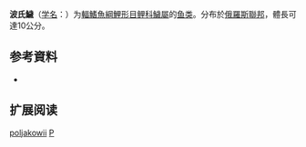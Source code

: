 {{Speciesbox
| name = 波氏鱥
| status = NE
| status_system = IUCN3.1
| image = 
| genus = Phoxinus
| species = poljakowii
| authority = [[Kessler|Kessler]], 1879
| synonyms = *''Lagowskiella poljakowi''<br><small>Kessler, 1879</small>
*''Lagowskiella poljakowii''<br><small>Kessler, 1879</small>
*''Phoxinus poljakowi''<br><small>Kessler, 1879</small>
*''Phoxinus poljakowii''<br><small>Kessler, 1879</small>
*''Rhynchocypris poljakowi''<br><small>Kessler, 1879</small>
}}

'''波氏鱥'''（[[学名|学名]]：'''{{lang|la|''Phoxinus poljakowii''}}'''）为[[輻鰭魚綱|輻鰭魚綱]][[鯉形目|鯉形目]][[鲤科|鲤科]][[鱥屬|鱥屬]]的[[鱼类|鱼类]]。分布於[[俄羅斯聯邦|俄羅斯聯邦]]，體長可達10公分。

== 参考資料 ==
{{refbegin}}
*{{FishBase_species|genus=Phoxinus|species=poljakowii|year=2011|month=12}}
{{refend}}

==扩展阅读==
{{refbegin}}
{{Wikispecies-inline|Phoxinus poljakowii|波氏鱥}}
{{refend}}
{{Taxonbar|from=Q5696245}}

[[Category:鱥屬|poljakowii]]
[[Category:1879年描述的魚類|P]]


{{鯉形目小作品}}